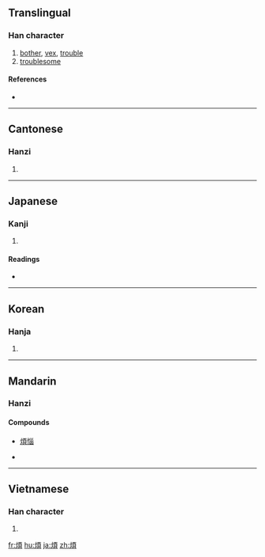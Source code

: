 {{also|烦}}
==Translingual==

===Han character===
{{Han char|rn=86|rad=火|as=09|sn=13|four=9188<sub>6</sub>|canj=火一月金 (FMBC)|ids=⿰[[火]][[頁]]}}

# [[bother]], [[vex]], [[trouble]]
# [[troublesome]]

====References====
* {{Han ref|kx=0678.030|dkj=19229|dj=1089.060|hdz=32216.050|uh=7169|ud=29033|bh=B7D0|bd=47056}}

----

==Cantonese==

===Hanzi===
{{yue-hanzi|jyut=|y=faan4|sim=烦}}

# {{defn|Cantonese|sort=火09}}

----

==Japanese==

===Kanji===
{{ja-kanji|grade=c|rs=火09}}

# {{defn|Japanese|sort=火09}}

====Readings====
* {{ja-readings|on=[[はん]] (han), [[ぼん]] (bon)|kun=[[わずらう]] (wazurau), [[わずらわす]] (wazurawasu), [[わずらわし]] (wazurawashi)}}

----

==Korean==

===Hanja===
{{ko-hanja|hangeul=번|eumhun=|rv=beon|mr=pŏn|y=pen}}

# {{defn|Korean|sort=火09}}

----

==Mandarin==

===Hanzi===
{{cmn-hanzi|sim=烦|pin=[[fán]] ([[fan2]]), [[yàng]] ([[yang4]])|wg=fan<sup>2</sup>, yang<sup>4</sup>}}

====Compounds====
* [[煩惱]]

* {{defn|Mandarin|sort=火09}}

----

==Vietnamese==

===Han character===
{{vi-hantu|[[phiền]]|rs=火09}}

# {{defn|Vietnamese|sort=火09}}

[[fr:煩]]
[[hu:煩]]
[[ja:煩]]
[[zh:煩]]